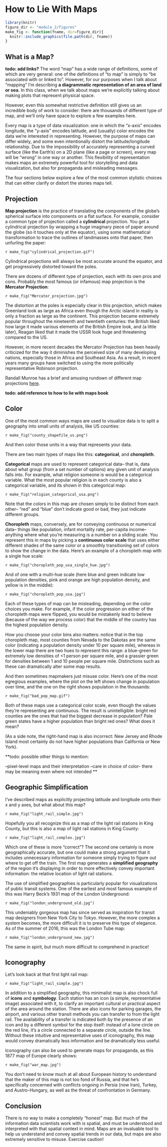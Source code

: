 
# How to Lie With Maps

```r
library(knitr)
figure_dir <- "module_2/figures"
make_fig <- function(fname, dir=figure_dir){
  knitr::include_graphics(file.path(dir, fname))
}
```

## What is a Map?
**todo: add links?**
The word "map" has a wide range of definitions, some of which are very general: one of the definitions of "to map" is simply to "be associated with or linked to". However, for our purposes when I talk about "mapping" I'm describing **a diagrammatic representation of an area of land or sea**. In this class, when we talk about maps we're explicitly talking about making plots that represent physical space. 

However, even this somewhat restrictive definition still gives us an incredible body of work to consider: there are thousands of different type of map, and we'll only have space to explore a few examples here.

Every map is a type of data visualization: one in which the "x-axis" encodes longitude, the "y-axis" encodes latitude, and (usually) color encodes the data we're interested in representing. However, the purpose of maps can differ widely, and some even intentionally distort the latitude/longitude relationship. Due to the impossibility of accurately representing a curved surface (like the Earth's) on a 2D plane (like a page or screen), every map will be "wrong" in one way or another. This flexibility of representation makes maps an extremely powerful tool for storytelling and data visualization, but also for propaganda and misleading messages.

The four sections below explore a few of the most common stylistic choices that can either clarify or distort the stories maps tell. 

 

## Projection
**Map projection** is the practice of translating the components of the globe's spherical surface into components on a flat surface. For example, consider a common type of projection called a **cylindrical** projection. You get a cylindrical projection by wrapping a huge imaginary piece of paper around the globe (so it touches only at the equator), using some mathematical transformation to trace the outlines of landmasses onto that paper, then unfurling the paper:

`r make_fig("cylindrical_projection.gif")`

Cylindrical projections will always be most accurate around the equator, and get progressively distorted toward the poles.

There are dozens of different type of projection, each with its own pros and cons. Probably the most famous (or infamous) map projection is the **Mercator Projection**:

`r make_fig("Mercator_projection.jpg")`

The distortion at the poles is especially clear in this projection, which makes Greenland look as large as Africa even though the Arctic island in reality is only a fraction as large as the continent. This projection became extremely popular throughout the nineteenth and twentieth centuries: the British liked how large it made various elements of the British Empire look, and (a little later), Reagan liked that it made the USSR look huge and threatening compared to the US. 

However, in more recent decades the Mercator Projection has been heavily criticized for the way it diminishes the perceived size of many developing nations, especially those in Africa and Southeast Asia. As a result, in recent years many groups have switched to using the more politically representative Robinson projection. 

Randall Munroe has a brief and amusing rundown of different map projections [here](https://xkcd.com/977/).

**todo: add reference to how to lie with maps book**


## Color
One of the most common ways maps are used to visualize data is to split a geography into small units of analysis, like US counties:

`r make_fig("county_shapefile_us.png")`

And then color those units in a way that represents your data.  

There are two main types of maps like this: **categorical**, and **choropleth**. 

**Categorical** maps are used to represent categorical data-- that is, data about what group (from a set number of options) any given unit of analysis falls into. For example, what religion someone is would be a categorical variable. What the most popular religion is in each county is also a categorical variable, and its shown in this categorical map:

`r make_fig("religion_categorical_usa.png")`

Note that the colors in this map are chosen simply to be distinct from each other-- "red" and "blue" don't indicate good or bad, they just indicate different groups.


**Choropleth** maps, conversely, are for conveying continuous or numerical data-- things like population, infant mortality rate, per-capita income-- anything where what you're measuring is a number on a sliding scale. You represent this in maps by picking a **continuous color scale** that uses either different shades of the same color or a smoothly transitioning set of colors to show the change in the data. Here's an example of a choropleth map with a single hue scale:

`r make_fig("choropleth_pop_usa_single_hue.jpg")`

And of one with a multi-hue scale (here blue and green indicate low population densities, pink and orange are high population density, and yellow is in the middle):

`r make_fig("choropleth_pop_usa.jpg")`

Each of these types of map can be misleading, depending on the color choices you make. For example, if the color progression on either of the choropleth maps were flipped, you would be mistakenly lead to believe (because of the way we process color) that the middle of the country has the highest population density. 

How you choose your color bins also matters: notice that in the top choropleth map, most counties from Nevada to the Dakotas are the same color (indicating a population density under 10 per square mile), whereas in the lower map there are two hues to represent this range: a blue-green for extremely low densities of <1 person per square mile, and a grassier green for densities between 1 and 10 people per square mile. Distinctions such as these can dramatically alter some map results. 

 

And then sometimes mapmakers just misuse color. Here's one of the most egregious examples, where the plot on the left shows change in population over time, and the one on the right shows population in the thousands:

`r make_fig("bad_pop_map.gif")`

 Both of these maps use a categorical color scale, even though the values they're representing are continuous. The result is unintelligible: bright red counties are the ones that had the biggest decrease in population? Pale green states have a higher population than bright red ones? What does it mean?

(As a side note, the right-hand map is also incorrect: New Jersey and Rhode Island most certainly do not have higher populations than California or New York). 

**todo: possible other things to mention:

--pixel-level maps and their interpretation
--care in choice of color- there may be meaning even where not intended **

 
## Geographic Simplification
I've described maps as explicitly projecting latitude and longitude onto their x and y axes, but what about this map?

`r make_fig("light_rail_simple.jpg")`

Hopefully you all recognize this as a map of the light rail stations in King County, but this is also a map of light rail stations in King County:

`r make_fig("light_rail_complex.jpg")`

Which one of these is more "correct"? The second one certainly is more geographically accurate, but one could make a strong argument that it includes unnecessary information for someone simply trying to figure out where to get off the train. The first map generates a **simplified geography** of the region it's displaying in order to more effectively convey important information: the relative location of light rail stations. 

The use of simplified geographies is particularly popular for visualizations of public transit systems. One of the earliest and most famous example of this was Harry Beck's 1931 map of the London Underground:

`r make_fig("london_underground_old.jpg")`

This undeniably gorgeous map has since served as inspiration for transit map designers from New York City to Tokyo. However, the more complex a system becomes, the more difficult it is to preserve this type of elegance. As of the summer of 2016, this was the London Tube map:

`r make_fig("london_underground_new.jpg")`

The same in spirit, but much more difficult to comprehend in practice!

 
## Iconography
Let's look back at that first light rail map:

`r make_fig("light_rail_simple.jpg")`

In addition to a simplified geography, this minimalist map is also chock full of **icons** and **symbology**. Each station has an icon (a simple, representative image) associated with it, to clarify an important cultural or practical aspect of the area around the station. There are also icons for parking garages, the airport, and various other transit methods you can transfer to from the light rail. The availability of a transfer is indicated both by the presence of an icon and by a different symbol for the stop itself: instead of a lone circle on the red line, it's a circle connected to a separate circle, outside the line. Without these intuitive and representative uses of iconography, this map would convey dramatically less information and be dramatically less useful. 

Iconography can also be used to generate maps for propaganda, as this 1877 map of Europe clearly shows:

`r make_fig("war_map.jpg")`

 You don't need to know much at all about European history to understand that the maker of this map is not too fond of Russia, and that he's specifically concerned with conflicts ongoing in Persia (now Iran), Turkey, and Austro-Hungary, as well as the threat of confrontation in Germany. 
 

## Conclusion
There is no way to make a completely "honest" map. But much of the information data scientists work with is spatial, and must be understood and interpreted with that spatial context in mind. Maps are an invaluable tool to help us understand and convey spatial trends in our data, but maps are also extremely sensitive to misuse. Exercise caution! 